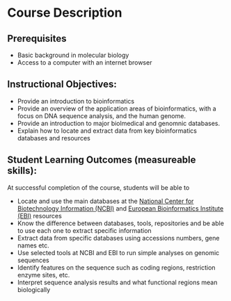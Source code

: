 # Course Description

## Prerequisites

* Basic background in molecular biology
* Access to a computer with an internet browser

## Instructional Objectives:

* Provide an introduction to bioinformatics 
* Provide an overview of the application areas of bioinformatics, with a focus on DNA sequence analysis, and the human genome.
* Provide an introduction to major biolmedical and genomnic databases.
* Explain how to locate and extract data from key bioinformatics databases and resources

## Student Learning Outcomes (measureable skills):

At successful completion of the course, students will be able to

* Locate and use the main databases at the [National Center for Biotechnology Information (NCBI)](https://www.ncbi.nlm.nih.gov) and [European Bioinformatics Institute (EBI)](https://www.ebi.ac.uk) resources
* Know the difference between databases, tools, repositories and be able to use each one to extract specific information
* Extract data from specific databases using accessions numbers, gene names etc.
* Use selected tools at NCBI and EBI to run simple analyses on genomic sequences
* Identify features on the sequence such as coding regions, restriction enzyme sites, etc.
* Interpret sequence analysis results and what functional regions mean biologically
